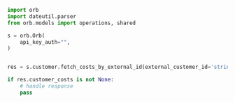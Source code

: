 ```python FetchCostsByExternalId.py
import orb
import dateutil.parser
from orb.models import operations, shared

s = orb.Orb(
    api_key_auth="",
)


res = s.customer.fetch_costs_by_external_id(external_customer_id='string', group_by='string', timeframe_end=dateutil.parser.isoparse('2022-03-01T05:00:00Z'), timeframe_start=dateutil.parser.isoparse('2022-02-01T05:00:00Z'), view_mode=operations.FetchCustomerCostsExternalIDViewModeViewMode.CUMULATIVE)

if res.customer_costs is not None:
    # handle response
    pass
```
